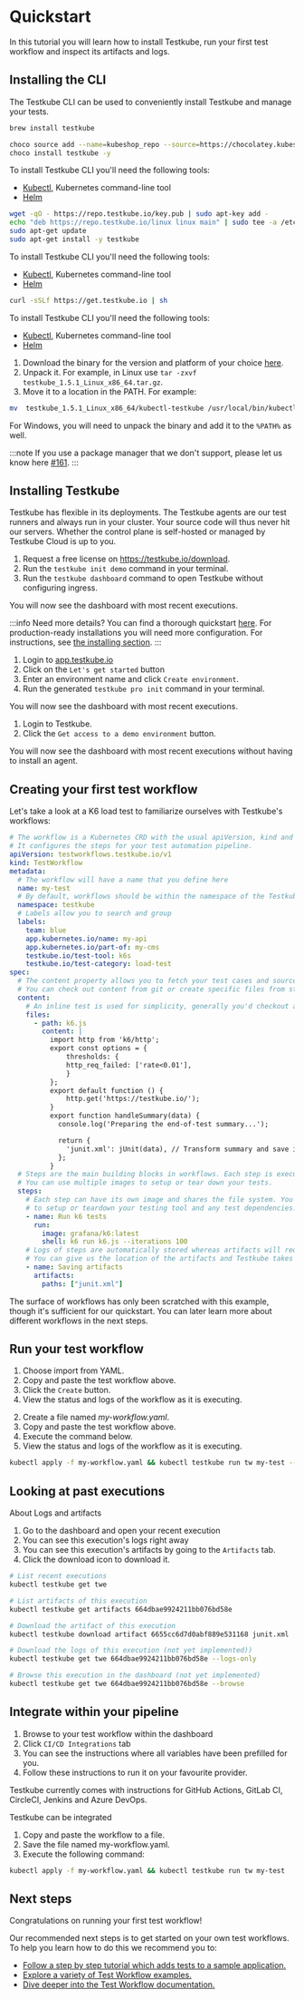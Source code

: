 
# Quickstart

In this tutorial you will learn how to install Testkube, run your first test workflow and inspect its artifacts and logs.

## Installing the CLI

The Testkube CLI can be used to conveniently install Testkube and manage your tests.

<Tabs groupId="dashboard-cli">
<TabItem value="macos" label="MacOS" default>

```sh
brew install testkube
```

</TabItem>

<TabItem value="windows" label="Windows">

```sh
choco source add --name=kubeshop_repo --source=https://chocolatey.kubeshop.io/chocolatey
choco install testkube -y
```

</TabItem>

<TabItem value="ubuntu" label="Ubuntu">

To install Testkube CLI you'll need the following tools:

- [Kubectl](https://kubernetes.io/docs/tasks/tools/), Kubernetes command-line tool
- [Helm](https://helm.sh/)

```sh
wget -qO - https://repo.testkube.io/key.pub | sudo apt-key add -
echo "deb https://repo.testkube.io/linux linux main" | sudo tee -a /etc/apt/sources.list
sudo apt-get update
sudo apt-get install -y testkube
```

</TabItem>

<TabItem value="script" label="Script">

To install Testkube CLI you'll need the following tools:

- [Kubectl](https://kubernetes.io/docs/tasks/tools/), Kubernetes command-line tool
- [Helm](https://helm.sh/)

```bash
curl -sSLf https://get.testkube.io | sh
```

</TabItem>

<TabItem value="manual" label="Manual Download">

To install Testkube CLI you\'ll need the following tools:

- [Kubectl](https://kubernetes.io/docs/tasks/tools/), Kubernetes command-line tool
- [Helm](https://helm.sh/)

1. Download the binary for the version and platform of your choice [here](https://github.com/kubeshop/testkube/releases).
2. Unpack it. For example, in Linux use `tar -zxvf testkube_1.5.1_Linux_x86_64.tar.gz`.
3. Move it to a location in the PATH. For example:

```sh
mv  testkube_1.5.1_Linux_x86_64/kubectl-testkube /usr/local/bin/kubectl-testkube
```

For Windows, you will need to unpack the binary and add it to the `%PATH%` as well.

:::note
If you use a package manager that we don\'t support, please let us know here [#161](https://github.com/kubeshop/testkube/issues/161).
:::

</TabItem>
</Tabs>

## Installing Testkube

Testkube has flexible in its deployments.
The Testkube agents are our test runners and always run in your cluster.
Your source code will thus never hit our servers.
Whether the control plane is self-hosted or managed by Testkube Cloud is up to you.

<Tabs groupId="tutorial-install-cli">
<TabItem value="on-prem" label="On-Prem" default>

1. Request a free license on https://testkube.io/download.
2. Run the `testkube init demo` command in your terminal.
3. Run the `testkube dashboard` command to open Testkube without configuring ingress.

You will now see the dashboard with most recent executions.

:::info
Need more details? You can find a thorough quickstart [here][testkube-quickstart]. For production-ready installations you will need more configuration. For instructions, see [the installing section][testkube-installing].
:::

</TabItem>

<TabItem value="cloud" label="Cloud">

1. Login to [app.testkube.io](https://app.testkube.io)
2. Click on the `Let's get started` button
3. Enter an environment name and click `Create environment`.
4. Run the generated `testkube pro init` command in your terminal.

You will now see the dashboard with most recent executions.

</TabItem>

<TabItem value="demo" label="Demo without Install">

1. Login to Testkube.
2. Click the `Get access to a demo environment` button.

You will now see the dashboard with most recent executions without having to install an agent.

</TabItem>
</Tabs>

## Creating your first test workflow

Let's take a look at a K6 load test to familiarize ourselves with Testkube's workflows:

```yaml
# The workflow is a Kubernetes CRD with the usual apiVersion, kind and metadata
# It configures the steps for your test automation pipeline.
apiVersion: testworkflows.testkube.io/v1
kind: TestWorkflow
metadata:
  # The workflow will have a name that you define here
  name: my-test
  # By default, workflows should be within the namespace of the Testkube agent
  namespace: testkube
  # Labels allow you to search and group
  labels:
    team: blue
    app.kubernetes.io/name: my-api
    app.kubernetes.io/part-of: my-cms
    testkube.io/test-tool: k6s
    testkube.io/test-category: load-test
spec:
  # The content property allows you to fetch your test cases and source code.
  # You can check out content from git or create specific files from strings.
  content:
    # An inline test is used for simplicity, generally you'd checkout a git repository.
    files:
      - path: k6.js
        content: |
          import http from 'k6/http';
          export const options = {
              thresholds: {
              http_req_failed: ['rate<0.01'],
              }
          };
          export default function () {
              http.get('https://testkube.io/');
          }
          export function handleSummary(data) {
            console.log('Preparing the end-of-test summary...');

            return {
              'junit.xml': jUnit(data), // Transform summary and save it as a JUnit XML...
            };
          }
  # Steps are the main building blocks in workflows. Each step is executed in specific order.
  # You can use multiple images to setup or tear down your tests.
  steps:
    # Each step can have its own image and shares the file system. You can use steps
    # to setup or teardown your testing tool and any test dependencies.
    - name: Run k6 tests
      run:
        image: grafana/k6:latest
        shell: k6 run k6.js --iterations 100
    # Logs of steps are automatically stored whereas artifacts will require an explicit step.
    # You can give us the location of the artifacts and Testkube takes care of the rest.
    - name: Saving artifacts
      artifacts:
        paths: ["junit.xml"]
```

The surface of workflows has only been scratched with this example,
though it's sufficient for our quickstart. You can later learn more about
different workflows in the next steps.

## Run your test workflow

<Tabs groupId="tutorial-run-test">

<TabItem value="dashboard" label="Using the Dashboard">

1. Choose import from YAML.
2. Copy and paste the test workflow above.
3. Click the `Create` button.
4. View the status and logs of the workflow as it is executing.

</TabItem>

<TabItem value="cli" label="Using the CLI">

2. Create a file named _my-workflow.yaml_.
1. Copy and paste the test workflow above.
1. Execute the command below.
1. View the status and logs of the workflow as it is executing.

```bash
kubectl apply -f my-workflow.yaml && kubectl testkube run tw my-test --watch
```

</TabItem>
</Tabs>

## Looking at past executions

About Logs and artifacts

<Tabs groupId="tutorial-past">
<TabItem value="dashboard" label="Dashboard" default>

1. Go to the dashboard and open your recent execution
2. You can see this execution's logs right away
3. You can see this execution's artifacts by going to the `Artifacts` tab.
4. Click the download icon to download it.

</TabItem>

<TabItem value="cli" label="CLI">

```bash
# List recent executions
kubectl testkube get twe

# List artifacts of this execution
kubectl testkube get artifacts 664dbae9924211bb076bd58e

# Download the artifact of this execution
kubectl testkube download artifact 6655cc6d7d0abf889e531168 junit.xml .

# Download the logs of this execution (not yet implemented))
kubectl testkube get twe 664dbae9924211bb076bd58e --logs-only

# Browse this execution in the dashboard (not yet implemented)
kubectl testkube get twe 664dbae9924211bb076bd58e --browse
```

</TabItem>
</Tabs>

## Integrate within your pipeline

<Tabs groupId="tutorial-run-test">
<TabItem value="dashboard" label="Dashboard">

1. Browse to your test workflow within the dashboard
2. Click `CI/CD Integrations` tab
3. You can see the instructions where all variables have been prefilled for you.
4. Follow these instructions to run it on your favourite provider.

Testkube currently comes with instructions for GitHub Actions, GitLab CI, CircleCI, Jenkins and Azure DevOps.

</TabItem>

<TabItem value="other" label="">

Testkube can be integrated

1. Copy and paste the workflow to a file.
2. Save the file named my-workflow.yaml.
3. Execute the following command:

```bash
kubectl apply -f my-workflow.yaml && kubectl testkube run tw my-test
```

</TabItem>
</Tabs>

## Next steps

Congratulations on running your first test workflow!

Our recommended next steps is to get started on your own test workflows.
To help you learn how to do this we recommend you to:

- [Follow a step by step tutorial which adds tests to a sample application.][upnext-tutorial]
- [Explore a variety of Test Workflow examples.][upnext-examples]
- [Dive deeper into the Test Workflow documentation.][upnext-docs]

[troubleshoot-agent]: http://www.example.com
[testkube-quickstart]: http://www.example.com
[testkube-installing]: http://www.example.com
[upnext-tutorial]: /articles/tutorial/example
[upnext-examples]: https://github.com/argoproj/argo-events/tree/master/examples/sensors
[upnext-docs]: /articles/test-workflows
